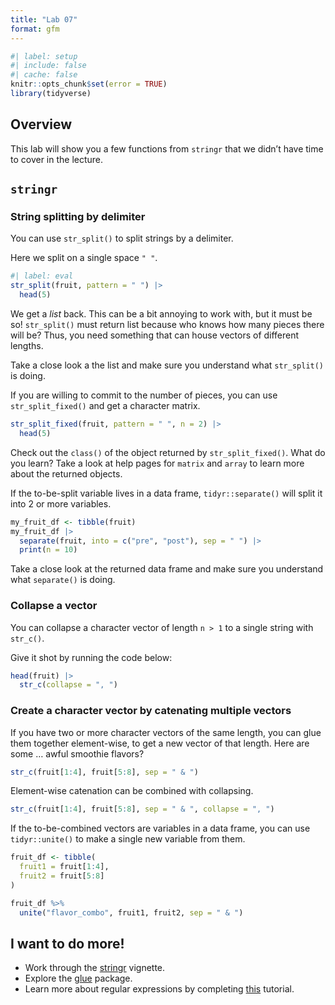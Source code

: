 ```yaml
---
title: "Lab 07"
format: gfm
---
```


```r
#| label: setup
#| include: false
#| cache: false
knitr::opts_chunk$set(error = TRUE)
library(tidyverse)
```


## Overview

This lab will show you a few functions from `stringr` that we didn't have time to cover in the lecture. 

## `stringr`

### String splitting by delimiter

You can use `str_split()` to split strings by a delimiter. 

Here we split on a single space `" "`.


```r
#| label: eval
str_split(fruit, pattern = " ") |> 
  head(5)
```

We get a *list* back. This can be a bit annoying to work with, but it must be so! `str_split()` must return list because who knows how many pieces there will be? Thus, you need something that can house vectors of different lengths. 

Take a close look a the list and make sure you understand what `str_split()` is doing.

If you are willing to commit to the number of pieces, you can use `str_split_fixed()` and get a character matrix. 

```r
str_split_fixed(fruit, pattern = " ", n = 2) |> 
  head(5)
```

Check out the `class()` of the object returned by `str_split_fixed()`. What do you learn? Take a look at help pages for `matrix` and  `array` to learn more about the returned objects. 

If the to-be-split variable lives in a data frame, `tidyr::separate()` will split it into 2 or more variables.

```r
my_fruit_df <- tibble(fruit)
my_fruit_df |> 
  separate(fruit, into = c("pre", "post"), sep = " ") |> 
  print(n = 10)
```

Take a close look at the returned data frame and make sure you understand what `separate()` is doing. 

### Collapse a vector

You can collapse a character vector of length `n > 1` to a single string with `str_c()`.

Give it shot by running the code below:

```r
head(fruit) |> 
  str_c(collapse = ", ")
```

### Create a character vector by catenating multiple vectors {#catenate-vectors}

If you have two or more character vectors of the same length, you can glue them together element-wise, to get a new vector of that length. Here are some ... awful smoothie flavors?

```r
str_c(fruit[1:4], fruit[5:8], sep = " & ")
```

Element-wise catenation can be combined with collapsing.

```r
str_c(fruit[1:4], fruit[5:8], sep = " & ", collapse = ", ")
```

If the to-be-combined vectors are variables in a data frame, you can use `tidyr::unite()` to make a single new variable from them.

```r
fruit_df <- tibble(
  fruit1 = fruit[1:4],
  fruit2 = fruit[5:8]
)

fruit_df %>% 
  unite("flavor_combo", fruit1, fruit2, sep = " & ")

```


## I want to do more!

* Work through the [stringr](https://cran.r-project.org/web/packages/stringr/vignettes/stringr.html) vignette. 
* Explore the [glue](https://glue.tidyverse.org/) package.
* Learn more about regular expressions by completing [this](https://regexone.com/) tutorial. 







